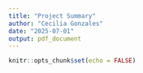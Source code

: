 ```yaml
---
title: "Project Summary"
author: "Cecilia Gonzales"
date: "2025-07-01"
output: pdf_document
---
```


```r
knitr::opts_chunk$set(echo = FALSE)
```
